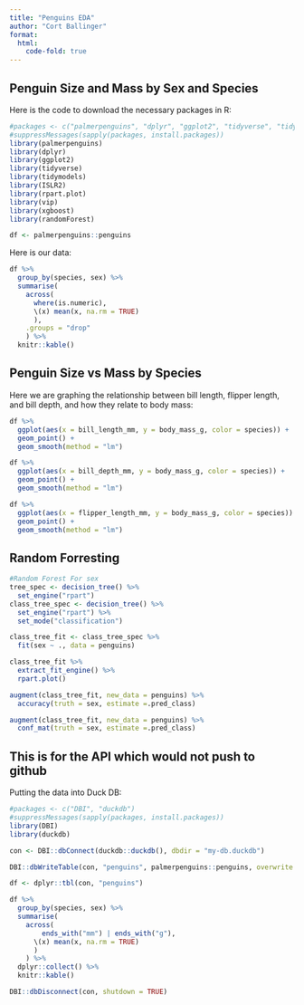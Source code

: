 ```yaml
---
title: "Penguins EDA"
author: "Cort Ballinger"
format:
  html:
    code-fold: true
---
```


## Penguin Size and Mass by Sex and Species

Here is the code to download the necessary packages in R:

```r
#packages <- c("palmerpenguins", "dplyr", "ggplot2", "tidyverse", "tidymodels", "ISLR2","rpart.plot", "vip", "xgboost", "randomForest")
#suppressMessages(sapply(packages, install.packages))
library(palmerpenguins)
library(dplyr)
library(ggplot2)
library(tidyverse) 
library(tidymodels) 
library(ISLR2) 
library(rpart.plot) 
library(vip) 
library(xgboost) 
library(randomForest)

df <- palmerpenguins::penguins
```

Here is our data:

```r
df %>%
  group_by(species, sex) %>%
  summarise(
    across(
      where(is.numeric), 
      \(x) mean(x, na.rm = TRUE)
      ),
    .groups = "drop"
    ) %>%
  knitr::kable()
```

## Penguin Size vs Mass by Species

Here we are graphing the relationship between bill length, flipper length, and bill depth, and how they relate to body mass:

```r
df %>%
  ggplot(aes(x = bill_length_mm, y = body_mass_g, color = species)) +
  geom_point() + 
  geom_smooth(method = "lm")
```

```r
df %>%
  ggplot(aes(x = bill_depth_mm, y = body_mass_g, color = species)) +
  geom_point() +
  geom_smooth(method = "lm")
```

```r
df %>%
  ggplot(aes(x = flipper_length_mm, y = body_mass_g, color = species)) +
  geom_point() + 
  geom_smooth(method = "lm")
```

## Random Forresting

```r
#Random Forest For sex
tree_spec <- decision_tree() %>%
  set_engine("rpart")
class_tree_spec <- decision_tree() %>%         
  set_engine("rpart") %>%         
  set_mode("classification")

class_tree_fit <- class_tree_spec %>%
  fit(sex ~ ., data = penguins)    

class_tree_fit %>%
  extract_fit_engine() %>%
  rpart.plot()

augment(class_tree_fit, new_data = penguins) %>%   
  accuracy(truth = sex, estimate =.pred_class)

augment(class_tree_fit, new_data = penguins) %>%  
  conf_mat(truth = sex, estimate =.pred_class)
```

## This is for the API which would not push to github

Putting the data into Duck DB:

```r
#packages <- c("DBI", "duckdb")
#suppressMessages(sapply(packages, install.packages))
library(DBI)
library(duckdb)
```

```r
con <- DBI::dbConnect(duckdb::duckdb(), dbdir = "my-db.duckdb")

DBI::dbWriteTable(con, "penguins", palmerpenguins::penguins, overwrite = TRUE)

```

```r
df <- dplyr::tbl(con, "penguins")
```

```r
df %>%
  group_by(species, sex) %>%
  summarise(
    across(
        ends_with("mm") | ends_with("g"),
      \(x) mean(x, na.rm = TRUE)
      )
    ) %>%
  dplyr::collect() %>%
  knitr::kable()
```

```r
DBI::dbDisconnect(con, shutdown = TRUE)
```
